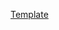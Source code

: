 {{Navbox
| name      = 美洲盃足球賽
| title     = [[美洲盃足球賽|美洲國家盃]]
| state     = {{{state|autocollapse}}}
| bodyclass = hlist

| group1 = 賽事
| list1  = 
*[[1916年南美足球錦標賽|阿根廷 1916]]
*[[1917年南美足球錦標賽|烏拉圭 1917]]
*[[1919年南美足球錦標賽|巴西 1919]]
*[[1920年南美足球錦標賽|智利 1920]]
*[[1921年南美足球錦標賽|阿根廷 1921]]
*[[1922年南美足球錦標賽|巴西 1922]]
*[[1923年南美足球錦標賽|烏拉圭 1923]]
*[[1924年南美足球錦標賽|烏拉圭 1924]]
*[[1925年南美足球錦標賽|阿根廷 1925]]
*[[1926年南美足球錦標賽|智利 1926]]
*[[1927年南美足球錦標賽|秘魯 1927]]
*[[1929年南美足球錦標賽|阿根廷 1929]]
*[[1935年南美足球錦標賽|秘魯 1935]]
*[[1937年南美足球錦標賽|阿根廷 1937]]
*[[1939年南美足球錦標賽|秘魯 1939]]
*[[1941年南美足球錦標賽|智利 1941]]
*[[1942年南美足球錦標賽|烏拉圭 1942]]
*[[1945年南美足球錦標賽|智利 1945]]
*[[1946年南美足球錦標賽|阿根廷 1946]]
*[[1947年南美足球錦標賽|厄瓜多爾 1947]]
*[[1949年南美足球錦標賽|巴西 1949]]
*[[1953年南美足球錦標賽|秘魯 1953]]
*[[1955年南美足球錦標賽|智利 1955]]
*[[1956年南美足球錦標賽|烏拉圭 1956]]
*[[1957年南美足球錦標賽|秘魯 1957]]
*[[1959年南美足球錦標賽 (阿根廷)|阿根廷 1959]]
*[[1959年南美足球錦標賽 (厄瓜多爾)|厄瓜多爾 1959]]
*[[1963年南美足球錦標賽|玻利維亞 1963]]
*[[1967年南美足球錦標賽|烏拉圭 1967]]
*[[1975年美洲國家盃|1975 (無主辦國)]]
*[[1979年美洲國家盃|1979 (無主辦國)]]
*[[1983年美洲國家盃|1983 (無主辦國)]]
*[[1987年美洲國家盃|阿根廷 1987]]
*[[1989年美洲國家盃|巴西 1989]]
*[[1991年美洲國家盃|智利 1991]]
*[[1993年美洲國家盃|厄瓜多爾 1993]]
*[[1995年美洲國家盃|烏拉圭 1995]]
*[[1997年美洲國家盃|玻利維亞 1997]]
*[[1999年美洲國家盃|巴拉圭 1999]]
*[[2001年美洲國家盃|哥倫比亞 2001]]
*[[2004年美洲國家盃|秘魯 2004]]
*[[2007年美洲國家盃|委內瑞拉 2007]]
*[[2011年美洲國家盃|阿根廷 2011]]
*[[2015年美洲國家盃|智利 2015]]
*[[百年美洲盃|美國 2016 (百週年)]]
*[[2019年美洲國家盃|巴西 2019]]
*[[2021年美洲國家盃|巴西 2021]]
*''[[2024年美洲國家盃|厄瓜多爾 2024]]''
}}<noinclude>
{{collapsible option}}
[[Category:美洲盃足球賽|Template]]
</noinclude>